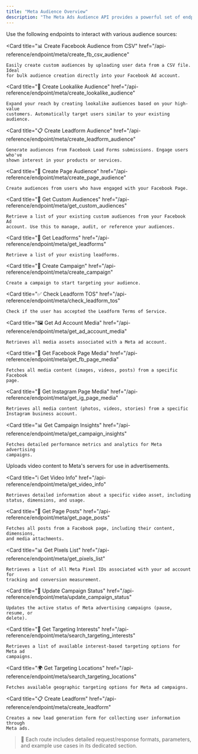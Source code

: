 ```yaml
---
title: "Meta Audience Overview"
description: "The Meta Ads Audience API provides a powerful set of endpoints for managing and expanding your custom audiences on Facebook. Whether you're importing data from a CSV, generating lookalike audiences, or creating audiences from lead forms or page engagement, this API helps streamline audience targeting and campaign personalization."
---
```


Use the following endpoints to interact with various audience sources:

<Card
	title="📊 Create Facebook Audience from CSV"
	href="/api-reference/endpoint/meta/create_fb_csv_audience"
>
	Easily create custom audiences by uploading user data from a CSV file. Ideal
	for bulk audience creation directly into your Facebook Ad account.
</Card>

<Card
	title="🎯 Create Lookalike Audience"
	href="/api-reference/endpoint/meta/create_lookalike_audience"
>
	Expand your reach by creating lookalike audiences based on your high-value
	customers. Automatically target users similar to your existing audience.
</Card>

<Card
	title="📋 Create Leadform Audience"
	href="/api-reference/endpoint/meta/create_leadform_audience"
>
	Generate audiences from Facebook Lead Forms submissions. Engage users who've
	shown interest in your products or services.
</Card>

<Card
	title="👥 Create Page Audience"
	href="/api-reference/endpoint/meta/create_page_audience"
>
	Create audiences from users who have engaged with your Facebook Page.
</Card>

<Card
	title="📑 Get Custom Audiences"
	href="/api-reference/endpoint/meta/get_custom_audiences"
>
	Retrieve a list of your existing custom audiences from your Facebook Ad
	account. Use this to manage, audit, or reference your audiences.
</Card>

<Card
	title="📝 Get Leadforms"
	href="/api-reference/endpoint/meta/get_leadforms"
>
	Retrieve a list of your existing leadforms.
</Card>

<Card
	title="🎯 Create Campaign"
	href="/api-reference/endpoint/meta/create_campaign"
>
	Create a campaign to start targeting your audience.
</Card>

<Card
	title="✅ Check Leadform TOS"
	href="/api-reference/endpoint/meta/check_leadform_tos"
>
	Check if the user has accepted the Leadform Terms of Service.
</Card>

<Card
	title="🖼️ Get Ad Account Media"
	href="/api-reference/endpoint/meta/get_ad_account_media"
>
	Retrieves all media assets associated with a Meta ad account.
</Card>

<Card
	title="📱 Get Facebook Page Media"
	href="/api-reference/endpoint/meta/get_fb_page_media"
>
	Fetches all media content (images, videos, posts) from a specific Facebook
	page.
</Card>

<Card
	title="📸 Get Instagram Page Media"
	href="/api-reference/endpoint/meta/get_ig_page_media"
>
	Retrieves all media content (photos, videos, stories) from a specific
	Instagram business account.
</Card>

<Card
	title="📊 Get Campaign Insights"
	href="/api-reference/endpoint/meta/get_campaign_insights"
>
	Fetches detailed performance metrics and analytics for Meta advertising
	campaigns.
</Card>

<Card title="🎥 Upload Video" href="/api-reference/endpoint/meta/upload_video">
	Uploads video content to Meta's servers for use in advertisements.
</Card>

<Card
	title="ℹ️ Get Video Info"
	href="/api-reference/endpoint/meta/get_video_info"
>
	Retrieves detailed information about a specific video asset, including
	status, dimensions, and usage.
</Card>

<Card
	title="📄 Get Page Posts"
	href="/api-reference/endpoint/meta/get_page_posts"
>
	Fetches all posts from a Facebook page, including their content, dimensions,
	and media attachments.
</Card>

<Card
	title="📊 Get Pixels List"
	href="/api-reference/endpoint/meta/get_pixels_list"
>
	Retrieves a list of all Meta Pixel IDs associated with your ad account for
	tracking and conversion measurement.
</Card>

<Card
	title="🔄 Update Campaign Status"
	href="/api-reference/endpoint/meta/update_campaign_status"
>
	Updates the active status of Meta advertising campaigns (pause, resume, or
	delete).
</Card>

<Card
	title="🎯 Get Targeting Interests"
	href="/api-reference/endpoint/meta/search_targeting_interests"
>
	Retrieves a list of available interest-based targeting options for Meta ad
	campaigns.
</Card>

<Card
	title="🌍 Get Targeting Locations"
	href="/api-reference/endpoint/meta/search_targeting_locations"
>
	Fetches available geographic targeting options for Meta ad campaigns.
</Card>

<Card
	title="📋 Create Leadform"
	href="/api-reference/endpoint/meta/create_leadform"
>
	Creates a new lead generation form for collecting user information through
	Meta ads.
</Card>

> 📘 Each route includes detailed request/response formats, parameters, and example use cases in its dedicated section.
